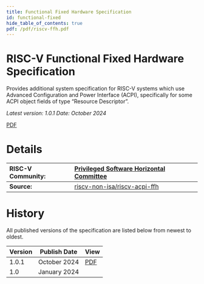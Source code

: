 ```yaml
---
title: Functional Fixed Hardware Specification
id: functional-fixed
hide_table_of_contents: true
pdf: /pdf/riscv-ffh.pdf
---
```

# RISC-V Functional Fixed Hardware Specification

Provides additional system specification for RISC-V systems which use Advanced Configuration and Power Interface (ACPI), specifically for some ACPI object fields of type “Resource Descriptor”.

*Latest version: 1.0.1    Date: October 2024*

[PDF](https://drive.google.com/file/d/1XzlA0LE4N5_47wJXsU3aqyD69pHGvdcL/view?usp=drive_link)

# **Details**

| RISC-V Community: | [Privileged Software Horizontal Committee](https://lists.riscv.org/g/privileged-software) |
| :---- | :---- |
| **Source:** | [riscv-non-isa/riscv-acpi-ffh](https://github.com/riscv-non-isa/riscv-acpi-ffh) |

# **History**

All published versions of the specification are listed below from newest to oldest.

| Version | Publish Date | View |
| :---- | :---: | :---- |
| 1.0.1 | October 2024 | [PDF](https://drive.google.com/file/d/1XzlA0LE4N5_47wJXsU3aqyD69pHGvdcL/view?usp=drive_link) |
| 1.0 | January 2024 |   |

